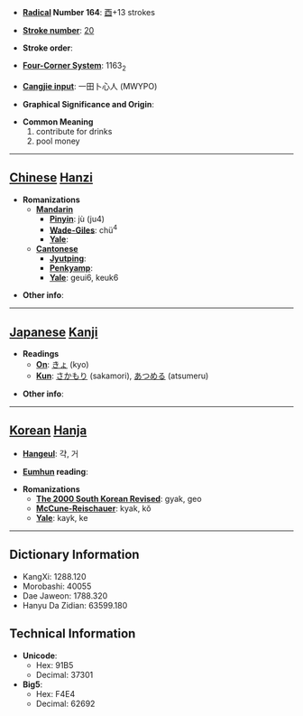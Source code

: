 * '''[[Wiktionary:Chinese radical index| Radical]] Number 164''': [[Wiktionary:Chinese radical index 酉|酉]]+13 strokes

* '''[[Wiktionary:Chinese total strokes index|Stroke number]]''': [[Wiktionary:Chinese total strokes index 20|20]]

* '''Stroke order''': 

* '''[[Wiktionary:Chinese four corner index|Four-Corner System]]''': 1163<sub>2</sub>

* '''[[Wiktionary:Chinese Cangjie index|Cangjie input]]''': 一田卜心人 (MWYPO)

* '''Graphical Significance and Origin''': 

* '''Common Meaning'''
*#contribute for drinks
*# pool money


----

== [[Chinese]] [[Hanzi]] ==

* '''Romanizations'''
** '''[[Mandarin]]'''
*** '''[[Pinyin]]''': jù (ju4)
*** '''[[Wade-Giles]]''': chü<sup>4</sup>
*** '''[[Yale]]''': 
** '''[[Cantonese]]'''
*** '''[[Jyutping]]''':
*** '''[[Penkyamp]]''': 
*** '''[[Yale]]''': geui6, keuk6

* '''Other info''': 

----

== [[Japanese]] [[Kanji]] ==

* '''Readings'''
** '''[[On]]''': [[きょ]] (kyo)
** '''[[Kun]]''': [[さかもり]] (sakamori), [[あつめる]] (atsumeru)

* '''Other info''':  

----

== [[Korean]] [[Hanja]] ==

* '''[[Hangeul]]''': 갹, 거

* '''[[Eumhun]] reading''': 

* '''Romanizations'''
** '''[[The 2000 South Korean Revised Romanization|The 2000 South Korean Revised]]''': gyak, geo
** '''[[McCune-Reischauer]]''': kyak, kŏ
** '''[[Yale]]''': kayk, ke

----

== Dictionary Information ==

* KangXi: 1288.120
* Morobashi: 40055
* Dae Jaweon: 1788.320
* Hanyu Da Zidian: 63599.180

== Technical Information ==

* '''Unicode''':
** Hex: 91B5
** Decimal: 37301
* '''Big5''':
** Hex: F4E4
** Decimal: 62692